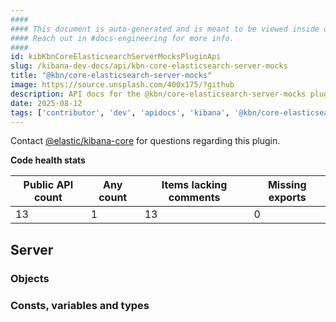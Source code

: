 ```yaml
---
####
#### This document is auto-generated and is meant to be viewed inside our experimental, new docs system.
#### Reach out in #docs-engineering for more info.
####
id: kibKbnCoreElasticsearchServerMocksPluginApi
slug: /kibana-dev-docs/api/kbn-core-elasticsearch-server-mocks
title: "@kbn/core-elasticsearch-server-mocks"
image: https://source.unsplash.com/400x175/?github
description: API docs for the @kbn/core-elasticsearch-server-mocks plugin
date: 2025-08-12
tags: ['contributor', 'dev', 'apidocs', 'kibana', '@kbn/core-elasticsearch-server-mocks']
---
```




Contact [@elastic/kibana-core](https://github.com/orgs/elastic/teams/kibana-core) for questions regarding this plugin.

**Code health stats**

| Public API count  | Any count | Items lacking comments | Missing exports |
|-------------------|-----------|------------------------|-----------------|
| 13 | 1 | 13 | 0 |

## Server

### Objects
<DocDefinitionList data={kbnCoreElasticsearchServerMocksObj.server.objects}/>

### Consts, variables and types
<DocDefinitionList data={kbnCoreElasticsearchServerMocksObj.server.misc}/>

